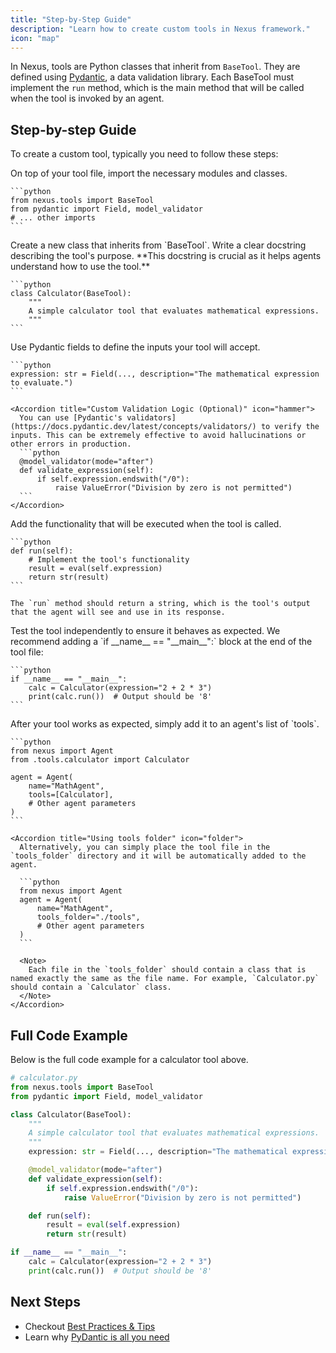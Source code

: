 ```yaml
---
title: "Step-by-Step Guide"
description: "Learn how to create custom tools in Nexus framework."
icon: "map"
---
```


In Nexus, tools are Python classes that inherit from `BaseTool`. They are defined using [Pydantic](https://docs.pydantic.dev/latest/), a data validation library. Each BaseTool must implement the `run` method, which is the main method that will be called when the tool is invoked by an agent.

## Step-by-step Guide

To create a custom tool, typically you need to follow these steps:

<Steps>
  <Step title="Add Import Statements">
    On top of your tool file, import the necessary modules and classes.

    ```python
    from nexus.tools import BaseTool
    from pydantic import Field, model_validator
    # ... other imports
    ```
  </Step>

  <Step title="Define the Tool Class and Docstring">
    Create a new class that inherits from `BaseTool`. Write a clear docstring describing the tool's purpose. **This docstring is crucial as it helps agents understand how to use the tool.**

    ```python
    class Calculator(BaseTool):
        """
        A simple calculator tool that evaluates mathematical expressions.
        """
    ```
  </Step>

  <Step title="Define Input Fields">
    Use Pydantic fields to define the inputs your tool will accept.

    ```python
    expression: str = Field(..., description="The mathematical expression to evaluate.")
    ```

    <Accordion title="Custom Validation Logic (Optional)" icon="hammer">
      You can use [Pydantic's validators](https://docs.pydantic.dev/latest/concepts/validators/) to verify the inputs. This can be extremely effective to avoid hallucinations or other errors in production.
      ```python
      @model_validator(mode="after")
      def validate_expression(self):
          if self.expression.endswith("/0"):
              raise ValueError("Division by zero is not permitted")
      ```
    </Accordion>
  </Step>

  <Step title="Implement the run Method">
    Add the functionality that will be executed when the tool is called.

    ```python
    def run(self):
        # Implement the tool's functionality
        result = eval(self.expression)
        return str(result)
    ```

    The `run` method should return a string, which is the tool's output that the agent will see and use in its response.
  </Step>

  <Step title="Test the Tool Independently">
    Test the tool independently to ensure it behaves as expected. We recommend adding a `if __name__ == "__main__":` block at the end of the tool file:

    ```python
    if __name__ == "__main__":
        calc = Calculator(expression="2 + 2 * 3")
        print(calc.run())  # Output should be '8'
    ```
  </Step>

  <Step title="Add the Tool to an Agent">
    After your tool works as expected, simply add it to an agent's list of `tools`.

    ```python
    from nexus import Agent
    from .tools.calculator import Calculator

    agent = Agent(
        name="MathAgent",
        tools=[Calculator],
        # Other agent parameters
    )
    ```

    <Accordion title="Using tools folder" icon="folder">
      Alternatively, you can simply place the tool file in the `tools_folder` directory and it will be automatically added to the agent.

      ```python
      from nexus import Agent
      agent = Agent(
          name="MathAgent",
          tools_folder="./tools",
          # Other agent parameters
      )
      ```

      <Note>
        Each file in the `tools_folder` should contain a class that is named exactly the same as the file name. For example, `Calculator.py` should contain a `Calculator` class.
      </Note>
    </Accordion>
  </Step>
</Steps>

## Full Code Example

Below is the full code example for a calculator tool above.

```python
# calculator.py
from nexus.tools import BaseTool
from pydantic import Field, model_validator

class Calculator(BaseTool):
    """
    A simple calculator tool that evaluates mathematical expressions.
    """
    expression: str = Field(..., description="The mathematical expression to evaluate.")

    @model_validator(mode="after")
    def validate_expression(self):
        if self.expression.endswith("/0"):
            raise ValueError("Division by zero is not permitted")

    def run(self):
        result = eval(self.expression)
        return str(result)

if __name__ == "__main__":
    calc = Calculator(expression="2 + 2 * 3")
    print(calc.run())  # Output should be '8'
```

## Next Steps

- Checkout [Best Practices & Tips](/core-framework/tools/custom-tools/best-practices)
- Learn why [PyDantic is all you need](/core-framework/tools/custom-tools/pydantic-is-all-you-need)
